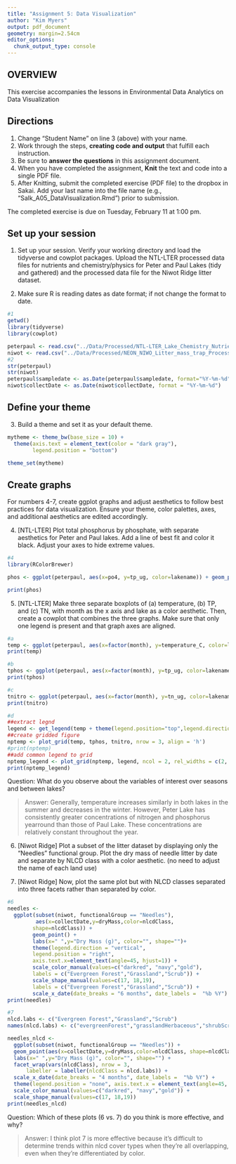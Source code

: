 ```yaml
---
title: "Assignment 5: Data Visualization"
author: "Kim Myers"
output: pdf_document
geometry: margin=2.54cm
editor_options: 
  chunk_output_type: console
---
```


## OVERVIEW

This exercise accompanies the lessons in Environmental Data Analytics on Data Visualization 

## Directions
1. Change "Student Name" on line 3 (above) with your name.
3. Work through the steps, **creating code and output** that fulfill each instruction.
4. Be sure to **answer the questions** in this assignment document.
6. When you have completed the assignment, **Knit** the text and code into a single PDF file.
8. After Knitting, submit the completed exercise (PDF file) to the dropbox in Sakai. Add your last name into the file name (e.g., "Salk_A05_DataVisualization.Rmd") prior to submission.

The completed exercise is due on Tuesday, February 11 at 1:00 pm.



## Set up your session 
1. Set up your session. Verify your working directory and load the tidyverse and cowplot packages. Upload the NTL-LTER processed data files for nutrients and chemistry/physics for Peter and Paul Lakes (tidy and gathered) and the processed data file for the Niwot Ridge litter dataset. 

2. Make sure R is reading dates as date format; if not change the format to date.

```r
#1
getwd()
library(tidyverse)
library(cowplot)

peterpaul <- read.csv("../Data/Processed/NTL-LTER_Lake_Chemistry_Nutrients_PeterPaul_Processed.csv")
niwot <- read.csv("../Data/Processed/NEON_NIWO_Litter_mass_trap_Processed.csv")
#2
str(peterpaul)
str(niwot)
peterpaul$sampledate <- as.Date(peterpaul$sampledate, format="%Y-%m-%d")
niwot$collectDate <- as.Date(niwot$collectDate, format = "%Y-%m-%d")
```
## Define your theme
3. Build a theme and set it as your default theme.

```r
mytheme <- theme_bw(base_size = 10) +
  theme(axis.text = element_text(color = "dark gray"), 
        legend.position = "bottom")

theme_set(mytheme)

```

## Create graphs
For numbers 4-7, create ggplot graphs and adjust aesthetics to follow best practices for data visualization. Ensure your theme, color palettes, axes, and additional aesthetics are edited accordingly.

4. [NTL-LTER] Plot total phosphorus by phosphate, with separate aesthetics for Peter and Paul lakes. Add a line of best fit and color it black. Adjust your axes to hide extreme values.

```r
#4
library(RColorBrewer)

phos <- ggplot(peterpaul, aes(x=po4, y=tp_ug, color=lakename)) + geom_point(aes(shape=lakename))+ geom_smooth(method = lm, se = FALSE,color="black") + xlim(0,45) + labs(x=expression("PO"[4]*"  " *mu~ "g liter"^-1),y=expression("P " *mu~ "g liter"^-1),color="",shape="") + theme(legend.text = element_text(size = 10)) + scale_color_brewer(palette = "Dark2")

print(phos)
```


5. [NTL-LTER] Make three separate boxplots of (a) temperature, (b) TP, and (c) TN, with month as the x axis and lake as a color aesthetic. Then, create a cowplot that combines the three graphs. Make sure that only one legend is present and that graph axes are aligned.

```r
#a
temp <- ggplot(peterpaul, aes(x=factor(month), y=temperature_C, color=lakename)) + geom_boxplot() + labs(y=expression("Temperature ("*~degree*"C)"), x=" ",color="") + theme(legend.position = "none") + scale_color_brewer(palette = "Dark2")
print(temp)

#b
tphos <- ggplot(peterpaul, aes(x=factor(month), y=tp_ug, color=lakename)) + geom_boxplot() + labs(y=expression("P " *mu~ "g liter"^-1), x=" ") + theme(legend.position = "none")+ scale_color_brewer(palette = "Dark2")
print(tphos) 

#c
tnitro <- ggplot(peterpaul, aes(x=factor(month), y=tn_ug, color=lakename)) + geom_boxplot() + labs(y=expression("N " *mu~ "g liter"^-1), x="Month") + theme(legend.position = "none")+ scale_color_brewer(palette = "Dark2")
print(tnitro)

#d
##extract legnd
legend <- get_legend(temp + theme(legend.position="top",legend.direction = "vertical"))
##create gridded figure
nptemp <- plot_grid(temp, tphos, tnitro, nrow = 3, align = 'h')
#print(nptemp)
##add common legend to grid
nptemp_legend <- plot_grid(nptemp, legend, ncol = 2, rel_widths = c(2, .6))
print(nptemp_legend)
```

Question: What do you observe about the variables of interest over seasons and between lakes? 

> Answer: Generally, temperature increases similarly in both lakes in the summer and decreases in the winter.  However, Peter Lake has consistently greater concentrations of nitrogen and phosphorus yearround than those of Paul Lake.  These concentrations are relatively constant throughout the year.

6. [Niwot Ridge] Plot a subset of the litter dataset by displaying only the "Needles" functional group. Plot the dry mass of needle litter by date and separate by NLCD class with a color aesthetic. (no need to adjust the name of each land use)

7. [Niwot Ridge] Now, plot the same plot but with NLCD classes separated into three facets rather than separated by color. 

```r
#6
needles <- 
  ggplot(subset(niwot, functionalGroup == "Needles"),
         aes(x=collectDate,y=dryMass,color=nlcdClass,
        shape=nlcdClass)) + 
        geom_point() + 
        labs(x=" ",y="Dry Mass (g)", color="", shape="")+
        theme(legend.direction = "vertical", 
        legend.position = "right", 
        axis.text.x=element_text(angle=45, hjust=1)) +
        scale_color_manual(values=c("darkred", "navy","gold"), 
        labels = c("Evergreen Forest","Grassland","Scrub")) +
        scale_shape_manual(values=c(17, 18,19), 
        labels = c("Evergreen Forest","Grassland","Scrub")) +
        scale_x_date(date_breaks = "6 months", date_labels =  "%b %Y") 
print(needles)

#7
nlcd.labs <- c("Evergreen Forest","Grassland","Scrub")
names(nlcd.labs) <- c("evergreenForest","grasslandHerbaceous","shrubScrub")

needles_nlcd <- 
  ggplot(subset(niwot, functionalGroup == "Needles")) +
  geom_point(aes(x=collectDate,y=dryMass,color=nlcdClass, shape=nlcdClass)) +
  labs(x=" ",y="Dry Mass (g)", color="", shape="") +
  facet_wrap(vars(nlcdClass), nrow = 3,
      labeller = labeller(nlcdClass = nlcd.labs)) +
  scale_x_date(date_breaks = "4 months", date_labels =  "%b %Y") +
  theme(legend.position = "none", axis.text.x = element_text(angle=45, hjust=1)) +
  scale_color_manual(values=c("darkred", "navy","gold")) +
  scale_shape_manual(values=c(17, 18,19))
print(needles_nlcd)

```

Question: Which of these plots (6 vs. 7) do you think is more effective, and why? 

> Answer: I think plot 7 is more effective because it's difficult to determine trends within nlcd cover types when they're all overlapping, even when they're differentiated by color.  